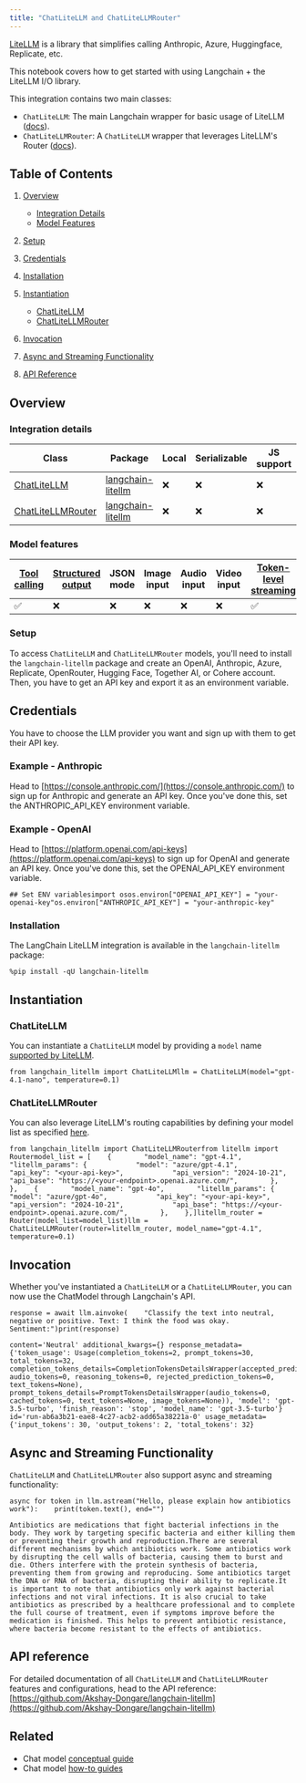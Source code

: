 ```yaml
---
title: "ChatLiteLLM and ChatLiteLLMRouter"
---
```


[LiteLLM](https://github.com/BerriAI/litellm) is a library that simplifies calling Anthropic, Azure, Huggingface, Replicate, etc.

This notebook covers how to get started with using Langchain + the LiteLLM I/O library.

This integration contains two main classes:

* `ChatLiteLLM`: The main Langchain wrapper for basic usage of LiteLLM ([docs](https://docs.litellm.ai/oss/)).
* `ChatLiteLLMRouter`: A `ChatLiteLLM` wrapper that leverages LiteLLM's Router ([docs](https://docs.litellm.ai/oss/routing)).

## Table of Contents

1. [Overview](#overview)

   * [Integration Details](#integration-details)
   * [Model Features](#model-features)

2. [Setup](#setup)

3. [Credentials](#credentials)

4. [Installation](#installation)

5. [Instantiation](#instantiation)

   * [ChatLiteLLM](#chatlitellm)
   * [ChatLiteLLMRouter](#chatlitellmrouter)

6. [Invocation](#invocation)

7. [Async and Streaming Functionality](#async-and-streaming-functionality)

8. [API Reference](#api-reference)

## Overview

### Integration details

| Class                                                                                               | Package                                                          | Local | Serializable | JS support | Package downloads                                                                     | Package latest                                                                     |
| --------------------------------------------------------------------------------------------------- | ---------------------------------------------------------------- | ----- | ------------ | ---------- | ------------------------------------------------------------------------------------- | ---------------------------------------------------------------------------------- |
| [ChatLiteLLM](https://python.langchain.com/oss/integrations/chat/litellm/#chatlitellm)             | [langchain-litellm](https://pypi.org/project/langchain-litellm/) | ❌     | ❌            | ❌          | ![PyPI - Downloads](/images/oss/integrations/chat/litellm/pypi/dm/langchain-litellm) | ![PyPI - Version](/images/oss/integrations/chat/litellm/pypi/v/langchain-litellm) |
| [ChatLiteLLMRouter](https://python.langchain.com/oss/integrations/chat/litellm/#chatlitellmrouter) | [langchain-litellm](https://pypi.org/project/langchain-litellm/) | ❌     | ❌            | ❌          | ![PyPI - Downloads](/images/oss/integrations/chat/litellm/pypi/dm/langchain-litellm) | ![PyPI - Version](/images/oss/integrations/chat/litellm/pypi/v/langchain-litellm) |

### Model features

| [Tool calling](https://python.langchain.com/oss/how_to/tool_calling/) | [Structured output](https://python.langchain.com/oss/how_to/structured_output/) | JSON mode | Image input | Audio input | Video input | [Token-level streaming](https://python.langchain.com/oss/integrations/chat/litellm/#chatlitellm-also-supports-async-and-streaming-functionality) | [Native async](https://python.langchain.com/oss/integrations/chat/litellm/#chatlitellm-also-supports-async-and-streaming-functionality) | [Token usage](https://python.langchain.com/oss/how_to/chat_token_usage_tracking/) | [Logprobs](https://python.langchain.com/oss/how_to/logprobs/) |
| ---------------------------------------------------------------------- | -------------------------------------------------------------------------------- | --------- | ----------- | ----------- | ----------- | ------------------------------------------------------------------------------------------------------------------------------------------------- | ---------------------------------------------------------------------------------------------------------------------------------------- | ---------------------------------------------------------------------------------- | -------------------------------------------------------------- |
| ✅                                                                      | ❌                                                                                | ❌         | ❌           | ❌           | ❌           | ✅                                                                                                                                                 | ✅                                                                                                                                        | ✅                                                                                  | ❌                                                              |

### Setup

To access `ChatLiteLLM` and `ChatLiteLLMRouter` models, you'll need to install the `langchain-litellm` package and create an OpenAI, Anthropic, Azure, Replicate, OpenRouter, Hugging Face, Together AI, or Cohere account. Then, you have to get an API key and export it as an environment variable.

## Credentials

You have to choose the LLM provider you want and sign up with them to get their API key.

### Example - Anthropic

Head to [https://console.anthropic.com/](https://console.anthropic.com/) to sign up for Anthropic and generate an API key. Once you've done this, set the ANTHROPIC\_API\_KEY environment variable.

### Example - OpenAI

Head to [https://platform.openai.com/api-keys](https://platform.openai.com/api-keys) to sign up for OpenAI and generate an API key. Once you've done this, set the OPENAI\_API\_KEY environment variable.

```
## Set ENV variablesimport osos.environ["OPENAI_API_KEY"] = "your-openai-key"os.environ["ANTHROPIC_API_KEY"] = "your-anthropic-key"
```

### Installation

The LangChain LiteLLM integration is available in the `langchain-litellm` package:

```
%pip install -qU langchain-litellm
```

## Instantiation

### ChatLiteLLM

You can instantiate a `ChatLiteLLM` model by providing a `model` name [supported by LiteLLM](https://docs.litellm.ai/oss/providers).

```
from langchain_litellm import ChatLiteLLMllm = ChatLiteLLM(model="gpt-4.1-nano", temperature=0.1)
```

### ChatLiteLLMRouter

You can also leverage LiteLLM's routing capabilities by defining your model list as specified [here](https://docs.litellm.ai/oss/routing).

```
from langchain_litellm import ChatLiteLLMRouterfrom litellm import Routermodel_list = [    {        "model_name": "gpt-4.1",        "litellm_params": {            "model": "azure/gpt-4.1",            "api_key": "<your-api-key>",            "api_version": "2024-10-21",            "api_base": "https://<your-endpoint>.openai.azure.com/",        },    },    {        "model_name": "gpt-4o",        "litellm_params": {            "model": "azure/gpt-4o",            "api_key": "<your-api-key>",            "api_version": "2024-10-21",            "api_base": "https://<your-endpoint>.openai.azure.com/",        },    },]litellm_router = Router(model_list=model_list)llm = ChatLiteLLMRouter(router=litellm_router, model_name="gpt-4.1", temperature=0.1)
```

## Invocation

Whether you've instantiated a `ChatLiteLLM` or a `ChatLiteLLMRouter`, you can now use the ChatModel through Langchain's API.

```
response = await llm.ainvoke(    "Classify the text into neutral, negative or positive. Text: I think the food was okay. Sentiment:")print(response)
```

```
content='Neutral' additional_kwargs={} response_metadata={'token_usage': Usage(completion_tokens=2, prompt_tokens=30, total_tokens=32, completion_tokens_details=CompletionTokensDetailsWrapper(accepted_prediction_tokens=0, audio_tokens=0, reasoning_tokens=0, rejected_prediction_tokens=0, text_tokens=None), prompt_tokens_details=PromptTokensDetailsWrapper(audio_tokens=0, cached_tokens=0, text_tokens=None, image_tokens=None)), 'model': 'gpt-3.5-turbo', 'finish_reason': 'stop', 'model_name': 'gpt-3.5-turbo'} id='run-ab6a3b21-eae8-4c27-acb2-add65a38221a-0' usage_metadata={'input_tokens': 30, 'output_tokens': 2, 'total_tokens': 32}
```

## Async and Streaming Functionality

`ChatLiteLLM` and `ChatLiteLLMRouter` also support async and streaming functionality:

```
async for token in llm.astream("Hello, please explain how antibiotics work"):    print(token.text(), end="")
```

```
Antibiotics are medications that fight bacterial infections in the body. They work by targeting specific bacteria and either killing them or preventing their growth and reproduction.There are several different mechanisms by which antibiotics work. Some antibiotics work by disrupting the cell walls of bacteria, causing them to burst and die. Others interfere with the protein synthesis of bacteria, preventing them from growing and reproducing. Some antibiotics target the DNA or RNA of bacteria, disrupting their ability to replicate.It is important to note that antibiotics only work against bacterial infections and not viral infections. It is also crucial to take antibiotics as prescribed by a healthcare professional and to complete the full course of treatment, even if symptoms improve before the medication is finished. This helps to prevent antibiotic resistance, where bacteria become resistant to the effects of antibiotics.
```

## API reference

For detailed documentation of all `ChatLiteLLM` and `ChatLiteLLMRouter` features and configurations, head to the API reference: [https://github.com/Akshay-Dongare/langchain-litellm](https://github.com/Akshay-Dongare/langchain-litellm)

## Related

* Chat model [conceptual guide](/src/oss/concepts/chat_models)
* Chat model [how-to guides](/src/oss/how_to/#chat-models)
